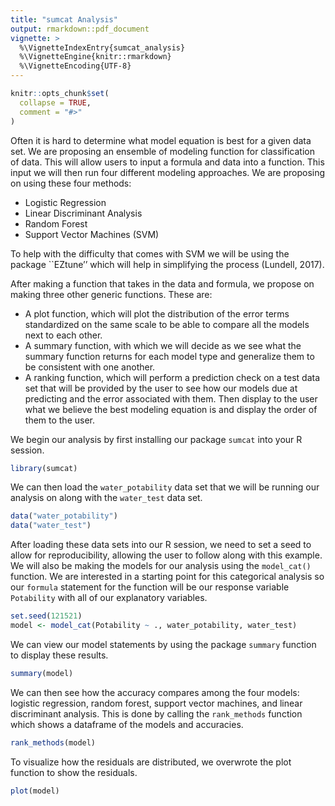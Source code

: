 ```yaml
---
title: "sumcat Analysis"
output: rmarkdown::pdf_document
vignette: >
  %\VignetteIndexEntry{sumcat_analysis}
  %\VignetteEngine{knitr::rmarkdown}
  %\VignetteEncoding{UTF-8}
---
```


```r
knitr::opts_chunk$set(
  collapse = TRUE,
  comment = "#>"
)
```
\section*{Introduction}
Often it is hard to determine what model equation is best for a given data set. We are proposing an ensemble of modeling function for classification of data.  This will allow users to input a formula and data into a function. This input we will then run four different modeling approaches. We are proposing on using these four methods: 

* Logistic Regression
* Linear Discriminant Analysis
* Random Forest
* Support Vector Machines (SVM)

To help with the difficulty that comes with SVM we will be using the package ``EZtune'' which will help in simplifying the process (Lundell, 2017).

\section*{Functions}
After making a function that takes in the data and formula, we propose on making three other generic functions. These are:  

* A plot function, which will  plot the distribution of the error terms standardized on the same scale to be able to compare all the models next to each other.
* A summary function, with which we will decide as we see what the summary function returns for each model type and generalize them to be consistent with one another.
* A ranking function, which will perform a prediction check on a test data set that will be provided by the user to see how our models due at predicting and the error associated with them. Then display to the user what we believe the best modeling equation is and display the order of them to the user. 


\section*{Analysis}
We begin our analysis by first installing our package `sumcat` into your R session.
```r
library(sumcat)
```

We can then load the `water_potability` data set that we will be running our analysis on along with the `water_test` data set.

```r
data("water_potability")
data("water_test")
```

After loading these data sets into our R session, we need to set a seed to allow for reproducibility, allowing the user to follow along with this example. We will also be making the models for our analysis using the `model_cat()` function. We are interested in a starting point for this categorical analysis so our `formula` statement for the function will be our response variable `Potability` with all of our explanatory variables.

```r
set.seed(121521)
model <- model_cat(Potability ~ ., water_potability, water_test)
```

We can view our model statements by using the package `summary` function to display these results.

```r
summary(model)

```

We can then see how the accuracy compares among the four models: logistic regression, random forest, support vector machines, and linear discriminant analysis. This is done by calling the `rank_methods` function which shows a dataframe of the models and accuracies.

```r
rank_methods(model)
```

To visualize how the residuals are distributed, we overwrote the plot function
to show the residuals. 
```r
plot(model)
```

\section*{Conclusion}







